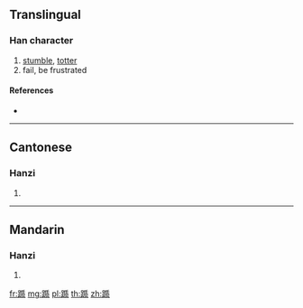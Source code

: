 {{character info/new}}
{{also|躓}}
==Translingual==

===Han character===
{{Han char|rn=157|rad=足|as=08|sn=15|four=|canj=RMHJO}}

# [[stumble]], [[totter]]
# fail, be frustrated

====References====
* {{Han ref|kx=1229.071|hdz=63717.070|uh=8E2C|ud=36396}}

----

==Cantonese==

===Hanzi===
{{yue-hanzi|jyut=|y=ji3|tra=躓}}

# {{defn|lang=yue|sort=足08}}

----

==Mandarin==

===Hanzi===
{{cmn-hanzi|tra=躓|pin=[[zhì]] ([[zhi4]])|wg=chih<sup>4</sup>}}

# {{defn|lang=cmn|sort=足08}}

[[fr:踬]]
[[mg:踬]]
[[pl:踬]]
[[th:踬]]
[[zh:踬]]